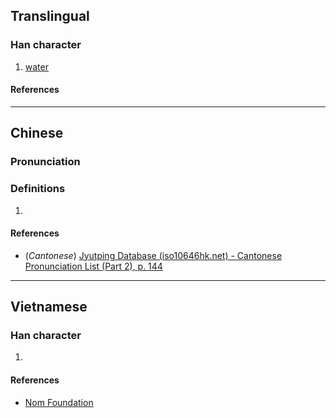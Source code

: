 {{character info}}
==Translingual==

===Han character===
{{Han char|rn=85|rad=水|as=13|sn=16|four=39166|canj=EFBW|ids=⿰氵當}}

# [[water]]

====References====
{{Han ref|kx=0652.420|dkj=18381|hdz=31755.060|uh=6FA2}}

----

==Chinese==
{{zh-forms}}

===Pronunciation===
{{zh-pron
|m=dāng
|c=dong1
|mc=
|oc=
|ma=
|cat=n
}}

===Definitions===
{{zh-hanzi}}

# {{rfdef|zh}}

====References====
* (''Cantonese'') [http://www.iso10646hk.net/jp/document/download.jsp Jyutping Database (iso10646hk.net) - Cantonese Pronunciation List (Part 2), p. 144]

----

==Vietnamese==

===Han character===
{{vi-readings|rs=水13|reading=đáng}}

# {{rfdef|vi|sort=水13}}

====References====
* [http://nomfoundation.org/common/nom_details.php?codepoint=6fa2 Nom Foundation]